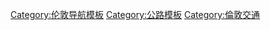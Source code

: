 {{Navbox
|name  = 倫敦公路網
|title = [[倫敦交通|倫敦公路網]]
|listclass = hlist
|state = {{{state<includeonly>|collapsed</includeonly>}}}

|group1 = 公路
|list1  = {{Navbox subgroup
|group1 = 高速公路
|list1 =
* [[英國M1高速公路|M1高速公路]]
* [[英國M4高速公路|M4高速公路]]
* [[英國M11高速公路|M11高速公路]]
{{Navbox subgroup
|group1 = 環狀道路
|list1 =
* [[英國M25高速公路|M25倫敦外環高速公路]]
}}

|group2= 主要幹道
|list2=
* [[A1公路 (英國)|A1公路]]
* {{Link-en|A10公路 (英格蘭)|A10 road (England)|A10公路}}
* {{Link-en|A11公路 (英格蘭)|A11 road (England)|A11公路}}
* {{Link-en|A12公路 (英格蘭)|A12 road (England)|A12公路}} 
* {{Link-en|A127公路|A127 road|A127公路}}
* {{Link-en|A13公路 (英格蘭)|A13 road (England)|A13公路}}
* [[A2公路 (英格蘭)|A2公路]]
* {{Link-en|A20公路 (英格蘭)|A20 road (England)|A20公路}} 
* {{Link-en|A23公路 (英國)|A23 road|A23公路}}
* [[A3公路 (英國)|A3公路]]
* {{Link-en|A316公路|A316 road|A316公路}}
* [[A4公路 (英格蘭)|A4公路]]
* [[A40公路 (英國)|A40公路]]
* {{Link-en|A41公路|A41 road|A41公路}}
* [[A5公路 (英國)|A5公路]]
{{Navbox subgroup
|group2= 環狀道路
|list2=
* {{Link-en|倫敦環狀道路|London Ringways}}
* {{Link-en|南方環狀路|South Circular Road}}
* {{Link-en|北方環狀路|North Circular Road}}
* {{Link-en|倫敦內環道路|London Inner Ring Road}}

}}
}}
|group2 =其他
|list2  =
* [[倫敦交通擁擠稅]]

}}<noinclude>
{{collapsible option}}
[[Category:伦敦导航模板]]
[[Category:公路模板]]
[[Category:倫敦交通]]